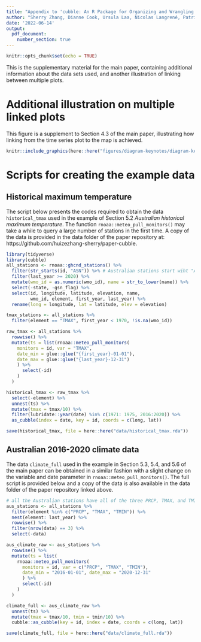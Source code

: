 ```yaml
---
title: "Appendix to 'cubble: An R Package for Organizing and Wrangling Multivariate Spatio-temporal Data'"
author: "Sherry Zhang, Dianne Cook, Ursula Laa, Nicolas Langrené, Patricia Menéndez"
date: '2022-06-14'
output: 
  pdf_document:
    number_section: true
---
```


```r
knitr::opts_chunk$set(echo = TRUE)
```

This is the supplementary material for the main paper, containing additional information about the data sets used, and another illustration of linking between multiple plots.

# Additional illustration on multiple linked plots

<!-- Figure \ref{fig:illu-interactive-2} illustrates the linking pipeline from a point selection on the time series to the map. -->

This figure is a supplement to Section 4.3 of the main paper, illustrating how linking from the time series plot to the map is achieved.

```r
knitr::include_graphics(here::here("figures/diagram-keynotes/diagram-keynotes.005.png"))
```


# Scripts for creating the example data

## Historical maximum temperature

The script below presents the codes required to obtain the data `historical_tmax` used in the example of Section 5.2 *Australian historical maximum temperature*. The function `rnoaa::meteo_pull_monitors()` may take a while to query a large number of stations in the first time. A copy of the data is provided in the data folder of the paper repository at: https://github.com/huizezhang-sherry/paper-cubble.


```r
library(tidyverse)
library(cubble)
all_stations <- rnoaa::ghcnd_stations() %>%
  filter(str_starts(id, "ASN")) %>% # Australian stations start wiht "ASN"
  filter(last_year >= 2020) %>%
  mutate(wmo_id = as.numeric(wmo_id), name = str_to_lower(name)) %>%
  select(-state, -gsn_flag) %>%
  select(id, longitude, latitude, elevation, name,
         wmo_id, element, first_year, last_year) %>%
  rename(long = longitude, lat = latitude, elev = elevation) 

tmax_stations <- all_stations %>% 
  filter(element == "TMAX", first_year < 1970, !is.na(wmo_id))

raw_tmax <- all_stations %>%
  rowwise() %>%
  mutate(ts = list(rnoaa::meteo_pull_monitors(
    monitors = id, var = "TMAX",
    date_min = glue::glue("{first_year}-01-01"),
    date_max = glue::glue("{last_year}-12-31")
    ) %>%
      select(-id)
    )
  )

historical_tmax <- raw_tmax %>%
  select(-element) %>%
  unnest(ts) %>%
  mutate(tmax = tmax/10) %>%
  filter(lubridate::year(date) %in% c(1971: 1975, 2016:2020)) %>% 
  as_cubble(index = date, key = id, coords = c(long, lat))

save(historical_tmax, file = here::here("data/historical_tmax.rda"))
```

## Australian 2016-2020 climate data

The data `climate_full` used in the example in Section 5.3, 5.4, and 5.6 of the main paper can be obtained in a similar fashion with a slight change on the variable and date parameter in `rnoaa::meteo_pull_monitors()`. The full script is provided below and a copy of the data is also available in the data folder of the paper repository linked above. 

```r
# all the Australian stations have all of the three PRCP, TMAX, and TMIN recorded
aus_stations <- all_stations %>%
  filter(element %in% c("PRCP", "TMAX", "TMIN")) %>%
  nest(element: last_year) %>%
  rowwise() %>%
  filter(nrow(data) == 3) %>%
  select(-data)

aus_climate_raw <- aus_stations %>%
  rowwise() %>%
  mutate(ts = list(
    rnoaa::meteo_pull_monitors(
      monitors = id, var = c("PRCP", "TMAX", "TMIN"),
      date_min = "2016-01-01", date_max = "2020-12-31"
      ) %>%
      select(-id)
    )
  )

climate_full <- aus_climate_raw %>%
  unnest(ts) %>%
  mutate(tmax = tmax/10, tmin = tmin/10) %>%
  cubble::as_cubble(key = id, index = date, coords = c(long, lat))

save(climate_full, file = here::here("data/climate_full.rda"))
```

